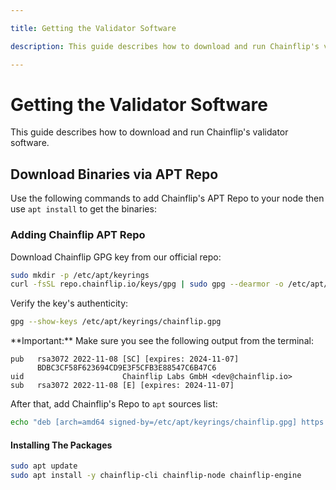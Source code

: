 ```yaml
---

title: Getting the Validator Software

description: This guide describes how to download and run Chainflip's validator software.

---
```



# Getting the Validator Software

This guide describes how to download and run Chainflip's validator software.

## Download Binaries via APT Repo

Use the following commands to add Chainflip's APT Repo to your node then use `apt install` to get the binaries:

### Adding Chainflip APT Repo

Download Chainflip GPG key from our official repo:

```bash copy
sudo mkdir -p /etc/apt/keyrings
curl -fsSL repo.chainflip.io/keys/gpg | sudo gpg --dearmor -o /etc/apt/keyrings/chainflip.gpg
```

Verify the key's authenticity:

```bash copy
gpg --show-keys /etc/apt/keyrings/chainflip.gpg
```

<Callout type="warning">
  **Important:** Make sure you see the following output from the terminal:

```
pub   rsa3072 2022-11-08 [SC] [expires: 2024-11-07]
      BDBC3CF58F623694CD9E3F5CFB3E88547C6B47C6
uid                      Chainflip Labs GmbH <dev@chainflip.io>
sub   rsa3072 2022-11-08 [E] [expires: 2024-11-07]
```

</Callout>

After that, add Chainflip's Repo to `apt` sources list:

```bash copy
echo "deb [arch=amd64 signed-by=/etc/apt/keyrings/chainflip.gpg] https://repo.chainflip.io/perseverance/$(lsb_release -c -s) $(lsb_release -c -s) main" | sudo tee /etc/apt/sources.list.d/chainflip.list
```

#### Installing The Packages

```bash copy
sudo apt update
sudo apt install -y chainflip-cli chainflip-node chainflip-engine
```
